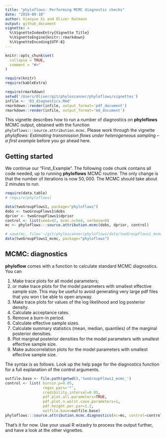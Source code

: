 ```yaml
---
title: "phyloflows: Performing MCMC diagnostic checks"
date: "2019-09-10"
author: Xiaoyue Xi and Oliver Ratmann
output: github_document
vignette: >
  %\VignetteIndexEntry{Vignette Title}
  %\VignetteEngine{knitr::rmarkdown}
  %\VignetteEncoding{UTF-8}
---
```


```r
knitr::opts_chunk$set(
  collapse = TRUE,
  comment = "#>"
)
```
```r
require(knitr)
require(kableExtra)
```
```r
require(rmarkdown)
setwd('/Users/Oliver/git/phyloscanner/phyloflows/vignettes')
infile <- '03_diagnostics.Rmd'
rmarkdown::render(infile, output_format='pdf_document')
rmarkdown::render(infile, output_format='md_document')
```



This vignette describes how to run a number of diagnostics on **phyloflows**
MCMC output, obtained with the function `phyloflows:::source.attribution.mcmc`.
Please work through the vignette *phyloflows: Estimating transmission flows
under heterogeneous sampling -- a first example* before you go ahead here.

## Getting started

We continue our "First_Example". The following code chunk contains all code
needed, up to running **phyloflows** MCMC routine. The only change is that the
number of iterations is now $50,000$. The MCMC should take about 2 minutes to
run.

```r
require(data.table)
# require(phyloflows)

data(twoGroupFlows1, package="phyloflows")
dobs <- twoGroupFlows1$dobs
dprior <- twoGroupFlows1$dprior
control <- list(seed=42, mcmc.n=5e4, verbose=0)
mc <- phyloflows:::source.attribution.mcmc(dobs, dprior, control)
```
```r
# save(mc, file='~/git/phyloscanner/phyloflows/data/twoGroupFlows1_mcmc.RData')
data(twoGroupFlows1_mcmc, package="phyloflows")
```

## MCMC: diagnostics
**phyloflow** comes with a function to calculate standard MCMC diagnostics. You
can

1. Make trace plots for all model parameters;
2. or make trace plots for the model parameters with smallest effective sample
   size. This may be useful to avoid generating very large pdf files that you 
   won t be able to open anyway.
3. Make trace plots for values of the log likelihood and log posterior density.
4. Calculate acceptance rates.
5. Remove a burn-in period.
6. Calculate effective sample sizes.
7. Calculate summary statistics (mean, median, quantiles) of the marginal
   posterior densities.
8. Plot marginal posterior densities for the model parameters with smallest
   effective sample size. 
9. Make autocorrelation plots for the model parameters with smallest effective
   sample size. 
   
The syntax is as follows. Look up the help page for the diagnostics function for
a full explanation of the control arguments. 
```r
outfile.base <- file.path(getwd(),'twoGroupFlows1_mcmc_') 
control <- list( burnin.p=0.05, 
                 regex_pars='*', 
				 credibility.interval=0.95, 
				 pdf.plot.all.parameters=TRUE, 
				 pdf.plot.n.worst.case.parameters=1, 
				 pdf.height.per.par=1.2, 
				 outfile.base=outfile.base)
phyloflows:::source.attribution.mcmc.diagnostics(mc=mc, control=control)
```

That's it for now. Use your usual R wizadry to process the output further, and
have a look at the other vignettes.

